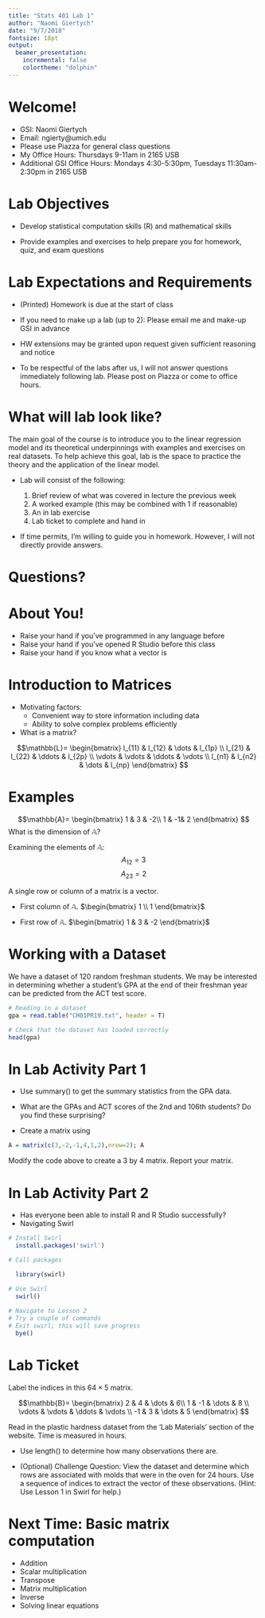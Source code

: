 ```yaml
---
title: "Stats 401 Lab 1"
author: "Naomi Giertych"
date: "9/7/2018"
fontsize: 18pt
output: 
  beamer_presentation:
    incremental: false
    colortheme: "dolphin"
---
```


# Welcome!

- GSI: Naomi Giertych
- Email: ngierty@umich.edu
- Please use Piazza for general class questions
- My Office Hours: Thursdays 9-11am in 2165 USB
- Additional GSI Office Hours: Mondays 4:30-5:30pm, Tuesdays 11:30am-2:30pm in 2165 USB

# Lab Objectives

- Develop statistical computation skills (R) and
  mathematical skills
  
- Provide examples and exercises to help prepare
  you for homework, quiz, and exam questions

# Lab Expectations and Requirements

- (Printed) Homework is due at the start of class

- If you need to make up a lab (up to 2):
  Please email me and make-up GSI in advance

- HW extensions may be granted upon request given sufficient reasoning and notice
  
- To be respectful of the labs after us, I will not answer questions immediately following lab. Please post on Piazza or come to office hours.
  
# What will lab look like?

The main goal of the course is to introduce you to the linear regression model and its theoretical underpinnings with examples and exercises on real datasets. To help achieve this goal, lab is the space to practice the theory and the application of the linear model.

- Lab will consist of the following:

  1) Brief review of what was covered in lecture the previous week
  2) A worked example (this may be combined with 1 if reasonable)
  3) An in lab exercise
  4) Lab ticket to complete and hand in
  
- If time permits, I'm willing to guide you in homework. However, I will not directly provide answers.

# Questions?

# About You!

- Raise your hand if you've programmed in any language before
- Raise your hand if you've opened R Studio before this class
- Raise your hand if you know what a vector is

# Introduction to Matrices

- Motivating factors:
  - Convenient way to store information including data
  - Ability to solve complex problems efficiently
  
- What is a matrix?

$$\mathbb{L}=
\begin{bmatrix}
    l_{11} &  l_{12} & \dots & l_{1p} \\
    l_{21} &  l_{22} & \ddots & l_{2p} \\
    \vdots & \vdots & \ddots & \vdots \\
    l_{n1} &  l_{n2} & \dots & l_{np}
\end{bmatrix}
$$

# Examples

$$\mathbb{A}=
\begin{bmatrix}
    1 &  3 & -2\\
    1 &  -1& 2
\end{bmatrix}
$$
What is the dimension of $\mathbb{A}$?

Examining the elements of $\mathbb{A}$:
$$A_{12} = 3$$
$$A_{23} = 2$$

A single row or column of a matrix is a vector.

- First column of $\mathbb{A}$. $\begin{bmatrix} 1 \\ 1 \end{bmatrix}$

- First row of $\mathbb{A}$. $\begin{bmatrix} 1 &  3 & -2 \end{bmatrix}$

# Working with a Dataset

We have a dataset of 120 random freshman students. We may be interested in determining whether a student's GPA at the end of their freshman year can be predicted from the ACT test score.

```r
# Reading in a dataset
gpa = read.table("CH01PR19.txt", header = T)

# Check that the dataset has loaded correctly
head(gpa)
```

# In Lab Activity Part 1

- Use summary() to get the summary statistics from the GPA data.

- What are the GPAs and ACT scores of the 2nd and 106th students? Do you find these surprising?

- Create a matrix using 
```r
A = matrix(c(3,-2,-1,4,1,2),nrow=2); A
```

Modify the code above to create a 3 by 4 matrix. Report your matrix.

# In Lab Activity Part 2

- Has everyone been able to install R and R Studio successfully?
- Navigating Swirl

```r

# Install Swirl
  install.packages('swirl')

# Call packages

  library(swirl)

# Use Swirl
  swirl()
  
# Navigate to Lesson 2
# Try a couple of commands
# Exit swirl; this will save progress
  bye()

```

# Lab Ticket

Label the indices in this $64 \times 5$ matrix.

$$\mathbb{B}=
\begin{bmatrix}
    2 &  4 & \dots & 6\\
    1 & -1  & \dots & 8 \\
    \vdots & \vdots & \ddots & \vdots \\
    -1 & 3 & \dots & 5
\end{bmatrix}
$$

Read in the plastic hardness dataset from the 'Lab Materials' section of the website. Time is measured in hours.

- Use length() to determine how many observations there are.

- (Optional) Challenge Question: View the dataset and determine which rows are associated with molds that were in the oven for 24 hours. Use a sequence of indices to extract the vector of these observations. (Hint: Use Lesson 1 in Swirl for help.)

# Next Time: Basic matrix computation

- Addition
- Scalar multiplication
- Transpose
- Matrix multiplication
- Inverse
- Solving linear equations